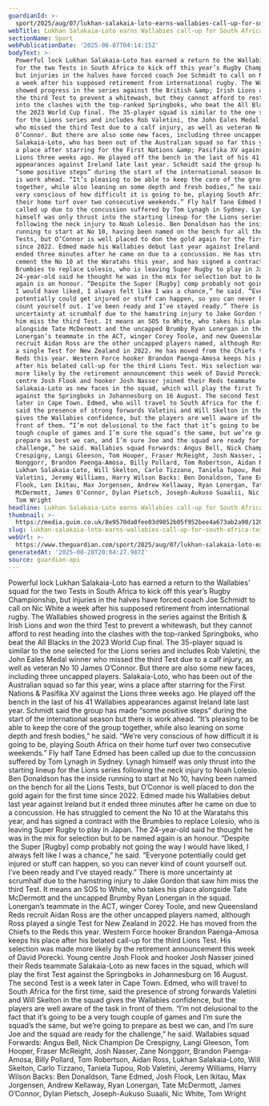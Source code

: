 ```yaml
---
guardianId: >-
  sport/2025/aug/07/lukhan-salakaia-loto-earns-wallabies-call-up-for-south-africa-tests
webTitle: Lukhan Salakaia-Loto earns Wallabies call-up for South Africa Tests
sectionName: Sport
webPublicationDate: '2025-08-07T04:14:15Z'
bodyText: >-
  Powerful lock Lukhan Salakaia-Loto has earned a return to the Wallabies’ squad
  for the two Tests in South Africa to kick off this year’s Rugby Championship,
  but injuries in the halves have forced coach Joe Schmidt to call on Nic White
  a week after his supposed retirement from international rugby. The Wallabies
  showed progress in the series against the British &amp; Irish Lions and won
  the third Test to prevent a whitewash, but they cannot afford to rest heading
  into the clashes with the top-ranked Springboks, who beat the All Blacks in
  the 2023 World Cup final. The 35-player squad is similar to the one selected
  for the Lions series and includes Rob Valetini, the John Eales Medal winner
  who missed the third Test due to a calf injury, as well as veteran No 10 James
  O’Connor. But there are also some new faces, including three uncapped players.
  Salakaia-Loto, who has been out of the Australian squad so far this year, wins
  a place after starring for the First Nations &amp; Pasifika XV against the
  Lions three weeks ago. He played off the bench in the last of his 41 Wallabies
  appearances against Ireland late last year. Schmidt said the group has made
  “some positive steps” during the start of the international season but there
  is work ahead. “It’s pleasing to be able to keep the core of the group
  together, while also leaning on some depth and fresh bodies,” he said. “We’re
  very conscious of how difficult it is going to be, playing South Africa on
  their home turf over two consecutive weekends.” Fly half Tane Edmed has been
  called up due to the concussion suffered by Tom Lynagh in Sydney. Lynagh
  himself was only thrust into the starting lineup for the Lions series
  following the neck injury to Noah Lolesio. Ben Donaldson has the inside
  running to start at No 10, having been named on the bench for all the Lions
  Tests, but O’Connor is well placed to don the gold again for the first time
  since 2022. Edmed made his Wallabies debut last year against Ireland but it
  ended three minutes after he came on due to a concussion. He has struggled to
  cement the No 10 at the Waratahs this year, and has signed a contract with the
  Brumbies to replace Lolesio, who is leaving Super Rugby to play in Japan. The
  24-year-old said he thought he was in the mix for selection but to be named
  again is an honour. “Despite the Super [Rugby] comp probably not going the way
  I would have liked, I always felt like I was a chance,” he said. “Everyone
  potentially could get injured or stuff can happen, so you can never kind of
  count yourself out. I’ve been ready and I’ve stayed ready.” There is more
  uncertainty at scrumhalf due to the hamstring injury to Jake Gordon that saw
  him miss the third Test. It means an SOS to White, who takes his place
  alongside Tate McDermott and the uncapped Brumby Ryan Lonergan in the squad.
  Lonergan’s teammate in the ACT, winger Corey Toole, and new Queensland Reds
  recruit Aidan Ross are the other uncapped players named, although Ross played
  a single Test for New Zealand in 2022. He has moved from the Chiefs to the
  Reds this year. Western Force hooker Brandon Paenga-Amosa keeps his place
  after his belated call-up for the third Lions Test. His selection was made
  more likely by the retirement announcement this week of David Porecki. Young
  centre Josh Flook and hooker Josh Nasser joined their Reds teammate
  Salakaia-Loto as new faces in the squad, which will play the first Test
  against the Springboks in Johannesburg on 16 August. The second Test is a week
  later in Cape Town. Edmed, who will travel to South Africa for the first time,
  said the presence of strong forwards Valetini and Will Skelton in the squad
  gives the Wallabies confidence, but the players are well aware of the task in
  front of them. “I’m not delusional to the fact that it’s going to be a very
  tough couple of games and I’m sure the squad’s the same, but we’re going to
  prepare as best we can, and I’m sure Joe and the squad are ready for the
  challenge,” he said. Wallabies squad Forwards: Angus Bell, Nick Champion De
  Crespigny, Langi Gleeson, Tom Hooper, Fraser McReight, Josh Nasser, Zane
  Nonggorr, Brandon Paenga-Amosa, Billy Pollard, Tom Robertson, Aidan Ross,
  Lukhan Salakaia-Loto, Will Skelton, Carlo Tizzano, Taniela Tupou, Rob
  Valetini, Jeremy Williams, Harry Wilson Backs: Ben Donaldson, Tane Edmed, Josh
  Flook, Len Ikitau, Max Jorgensen, Andrew Kellaway, Ryan Lonergan, Tate
  McDermott, James O’Connor, Dylan Pietsch, Joseph-Aukuso Suaalii, Nic White,
  Tom Wright
headline: Lukhan Salakaia-Loto earns Wallabies call-up for South Africa Tests
thumbnail: >-
  https://media.guim.co.uk/8e9570da0fee03d9852b05f952bee4a673ab2a90/1201_0_4220_3376/500.jpg
slug: lukhan-salakaia-loto-earns-wallabies-call-up-for-south-africa-tests
webUrl: >-
  https://www.theguardian.com/sport/2025/aug/07/lukhan-salakaia-loto-earns-wallabies-call-up-for-south-africa-tests
generatedAt: '2025-08-28T20:04:27.987Z'
source: guardian-api
---
```

Powerful lock Lukhan Salakaia-Loto has earned a return to the Wallabies’ squad for the two Tests in South Africa to kick off this year’s Rugby Championship, but injuries in the halves have forced coach Joe Schmidt to call on Nic White a week after his supposed retirement from international rugby. The Wallabies showed progress in the series against the British &amp; Irish Lions and won the third Test to prevent a whitewash, but they cannot afford to rest heading into the clashes with the top-ranked Springboks, who beat the All Blacks in the 2023 World Cup final. The 35-player squad is similar to the one selected for the Lions series and includes Rob Valetini, the John Eales Medal winner who missed the third Test due to a calf injury, as well as veteran No 10 James O’Connor. But there are also some new faces, including three uncapped players. Salakaia-Loto, who has been out of the Australian squad so far this year, wins a place after starring for the First Nations &amp; Pasifika XV against the Lions three weeks ago. He played off the bench in the last of his 41 Wallabies appearances against Ireland late last year. Schmidt said the group has made “some positive steps” during the start of the international season but there is work ahead. “It’s pleasing to be able to keep the core of the group together, while also leaning on some depth and fresh bodies,” he said. “We’re very conscious of how difficult it is going to be, playing South Africa on their home turf over two consecutive weekends.” Fly half Tane Edmed has been called up due to the concussion suffered by Tom Lynagh in Sydney. Lynagh himself was only thrust into the starting lineup for the Lions series following the neck injury to Noah Lolesio. Ben Donaldson has the inside running to start at No 10, having been named on the bench for all the Lions Tests, but O’Connor is well placed to don the gold again for the first time since 2022. Edmed made his Wallabies debut last year against Ireland but it ended three minutes after he came on due to a concussion. He has struggled to cement the No 10 at the Waratahs this year, and has signed a contract with the Brumbies to replace Lolesio, who is leaving Super Rugby to play in Japan. The 24-year-old said he thought he was in the mix for selection but to be named again is an honour. “Despite the Super [Rugby] comp probably not going the way I would have liked, I always felt like I was a chance,” he said. “Everyone potentially could get injured or stuff can happen, so you can never kind of count yourself out. I’ve been ready and I’ve stayed ready.” There is more uncertainty at scrumhalf due to the hamstring injury to Jake Gordon that saw him miss the third Test. It means an SOS to White, who takes his place alongside Tate McDermott and the uncapped Brumby Ryan Lonergan in the squad. Lonergan’s teammate in the ACT, winger Corey Toole, and new Queensland Reds recruit Aidan Ross are the other uncapped players named, although Ross played a single Test for New Zealand in 2022. He has moved from the Chiefs to the Reds this year. Western Force hooker Brandon Paenga-Amosa keeps his place after his belated call-up for the third Lions Test. His selection was made more likely by the retirement announcement this week of David Porecki. Young centre Josh Flook and hooker Josh Nasser joined their Reds teammate Salakaia-Loto as new faces in the squad, which will play the first Test against the Springboks in Johannesburg on 16 August. The second Test is a week later in Cape Town. Edmed, who will travel to South Africa for the first time, said the presence of strong forwards Valetini and Will Skelton in the squad gives the Wallabies confidence, but the players are well aware of the task in front of them. “I’m not delusional to the fact that it’s going to be a very tough couple of games and I’m sure the squad’s the same, but we’re going to prepare as best we can, and I’m sure Joe and the squad are ready for the challenge,” he said. Wallabies squad Forwards: Angus Bell, Nick Champion De Crespigny, Langi Gleeson, Tom Hooper, Fraser McReight, Josh Nasser, Zane Nonggorr, Brandon Paenga-Amosa, Billy Pollard, Tom Robertson, Aidan Ross, Lukhan Salakaia-Loto, Will Skelton, Carlo Tizzano, Taniela Tupou, Rob Valetini, Jeremy Williams, Harry Wilson Backs: Ben Donaldson, Tane Edmed, Josh Flook, Len Ikitau, Max Jorgensen, Andrew Kellaway, Ryan Lonergan, Tate McDermott, James O’Connor, Dylan Pietsch, Joseph-Aukuso Suaalii, Nic White, Tom Wright
